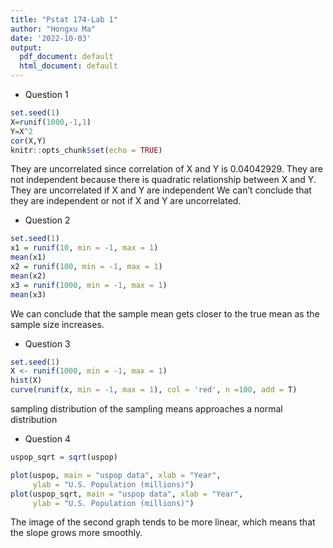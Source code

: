 ```yaml
---
title: "Pstat 174-Lab 1"
author: "Hongxu Ma"
date: '2022-10-03'
output:
  pdf_document: default
  html_document: default
---
```


-   Question 1

```r
set.seed(1)
X=runif(1000,-1,1)
Y=X^2
cor(X,Y)
knitr::opts_chunk$set(echo = TRUE)
```

They are uncorrelated since correlation of X and Y is 0.04042929. They are not independent because there is quadratic relationship between X and Y. They are uncorrelated if X and Y are independent We can't conclude that they are independent or not if X and Y are uncorrelated.

-   Question 2

```r
set.seed(1)
x1 = runif(10, min = -1, max = 1)
mean(x1)
x2 = runif(100, min = -1, max = 1)
mean(x2)
x3 = runif(1000, min = -1, max = 1)
mean(x3)
```

We can conclude that the sample mean gets closer to the true mean as the sample size increases.

-   Question 3

```r
set.seed(1)
X <- runif(1000, min = -1, max = 1)
hist(X)
curve(runif(x, min = -1, max = 1), col = 'red', n =100, add = T)
```

sampling distribution of the sampling means approaches a normal distribution

-   Question 4

```r
uspop_sqrt = sqrt(uspop)

plot(uspop, main = "uspop data", xlab = "Year",
     ylab = "U.S. Population (millions)")
plot(uspop_sqrt, main = "uspop data", xlab = "Year",
     ylab = "U.S. Population (millions)")

```

The image of the second graph tends to be more linear, which means that the slope grows more smoothly.
